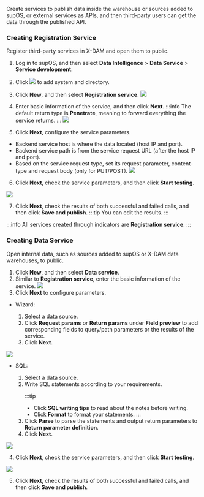 Create services to publish data inside the warehouse or sources added to supOS, or external services as APIs, and then third-party users can get the data through the published API.

### Creating Registration Service
Register third-party services in X-DAM and open them to public.
1. Log in to supOS, and then select **Data Intelligence** > **Data Service** > **Service development**.
2. Click ![](https://wordpressfreezonex.oss-accelerate.aliyuncs.com/supDAM/34.png) to add system and directory.
3. Click **New**, and then select **Registration service**.
![](https://wordpressfreezonex.oss-accelerate.aliyuncs.com/supDAM/52.png)
4. Enter basic information of the service, and then click **Next**.
:::info
The default return type is <b>Penetrate</b>, meaning to forward everything the service returns.
:::
![](https://wordpressfreezonex.oss-accelerate.aliyuncs.com/supDAM/53.png)

5. Click **Next**, configure the service parameters.
- Backend service host is where the data located (host IP and port).
- Backend service path is from the service request URL (after the host IP and port).
- Based on the service request type, set its request parameter, content-type and request body (only for PUT/POST).
![](https://wordpressfreezonex.oss-accelerate.aliyuncs.com/supDAM/54.png)

6. Click **Next**, check the service parameters, and then click **Start testing**.

![](https://wordpressfreezonex.oss-accelerate.aliyuncs.com/supDAM/55.png)

7. Click **Next**, check the results of both successful and failed calls, and then click **Save and publish**.
:::tip
You can edit the results.
:::

:::info
All services created through indicators are **Registration service**.
:::

### Creating Data Service
Open internal data, such as sources added to supOS or X-DAM data warehouses, to public.
1. Click **New**, and then select **Data service**.
2. Similar to **Registration service**, enter the basic information of the service.
![](https://wordpressfreezonex.oss-accelerate.aliyuncs.com/supDAM/56.png)
3. Click **Next** to configure parameters.
- Wizard:
<ol>
<ol>
<li>Select a data source.</li>
<li>Click <b>Request params</b> or <b>Return params</b> under <b>Field preview</b> to add corresponding fields to query/path parameters or the results of the service.</li>
<li>Click <b>Next</b>.</li>
</ol>
</ol>

![](https://wordpressfreezonex.oss-accelerate.aliyuncs.com/supDAM/57.png)

- SQL:

<ol>
<ol>
<li>Select a data source.</li>
<li>Write SQL statements according to your requirements.

:::tip
- Click **SQL writing tips** to read about the notes before writing.
- Click **Format** to format your statements.
:::

</li>
<li>Click <b>Parse</b> to parse the statements and output return parameters to <b>Return parameter definition</b>.</li>
<li>Click <b>Next</b>.</li>
</ol>
</ol>

![](https://wordpressfreezonex.oss-accelerate.aliyuncs.com/supDAM/58.png)

4. Click **Next**, check the service parameters, and then click **Start testing**.

![](https://wordpressfreezonex.oss-accelerate.aliyuncs.com/supDAM/59.png)

5. Click **Next**, check the results of both successful and failed calls, and then click **Save and publish**.